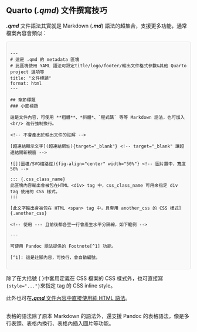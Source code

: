 ## Quarto (***.qmd***) 文件撰寫技巧

***.qmd*** 文件語法其實就是 Markdown (***.md***) 語法的超集合，支援更多功能，通常檔案內容會類似：

:::{style="background-color: #f9f9f9; padding: 10px; border: 1px solid #ddd; border-radius: 5px;"}

```
---
# 這是 .qmd 的 metadata 區塊
# 此區塊使用 YAML 語法可設定title/logo/footer/輸出文件格式參數&其他 Quarto project 選項等 
title: "文件標題"
format: html
---

## 章節標題
### 小節標題

這是文件內容，可使用 **粗體**、*斜體*、`程式碼` 等等 Markdown 語法，也可加入 <br/> 進行強制換行。

<!-- 不會產出於輸出文件的註解 -->

[超連結顯示文字](超連結網址){target="_blank"} <!-- target="_blank" 讓超連結開新視窗 -->

![](圖檔/SVG檔路徑){fig-align="center" width="50%"} <!-- 圖片置中，寬度50% -->

::: {.css_class_name}
此區塊內容輸出會被包在HTML <div> tag 中，css_class_name 可用來指定 div tag 使用的 CSS 樣式。
:::

[此文字輸出會被包在 HTML <span> tag 中，且套用 another_css 的 CSS 樣式]{.another_css}

<!-- 使用 --- 且前後都各空一行會產生水平分隔線，如下範例 -->

---

可使用 Pandoc 語法提供的 Footnote[^1] 功能。

[^1]: 這是註腳內容，可換行，會自動編號。

```
:::

除了在大括號 { }中套用定義在 CSS 檔案的 CSS 樣式外，也可直接寫`{style="..."}`來指定 tag 的 CSS inline style。

此外也可在[ ***.qmd*** 文件內容中直接使用純 HTML 語法](https://quarto.org/docs/authoring/markdown-basics.html#raw-content){target="_blank"}。

## 

表格的語法除了原本 Markdown 的語法外，還支援 Pandoc 的表格語法，像是多行表頭、表格內換行、表格內插入圖片等功能。